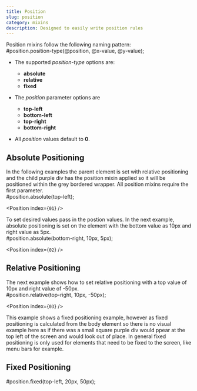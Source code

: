 ```yaml
---
title: Position
slug: position
category: mixins
description: Designed to easily write position rules
---
```



<div className={`code-block__description`}>
  Position mixins follow the following naming pattern:
</div>

<div className="code-block">
  <CodeBlock mixinName={`position`}>
    #position.position-type(@position, @x-value, @y-value);
  </CodeBlock>
</div>

* The supported *position-type* options are: 
  * **absolute**
  * **relative** 
  * **fixed**
  
* The *position* parameter options are
  * **top-left**
  * **bottom-left**
  * **top-right**
  * **bottom-right** 
  
* All *position* values default to **0**.

## Absolute Positioning

<div className={`code-block__description`}>
  In the following examples the parent element is set with relative positioning
  and the child purple div has the position mixin applied so it will be positioned
  within the grey bordered wrapper. All position mixins require the first parameter.
</div>

<div className="code-block">
  <CodeBlock mixinName={`position`}>
    #position.absolute(top-left);
  </CodeBlock>

  <Position index={`01`} />
</div>

<div className={`code-block__description`}>
  To set desired values pass in the postion values. In the next example, absolute positioning
  is set on the element with the bottom value as 10px and right value as 5px.
</div>

<div className="code-block">
  <CodeBlock mixinName={`position`}>
    #position.absolute(bottom-right, 10px, 5px);
  </CodeBlock>

  <Position index={`02`} />
</div>

## Relative Positioning

<div className={`code-block__description`}>
  The next example shows how to set relative positioning with a top value of 10px and 
  right value of -50px.
</div>

<div className="code-block">
  <CodeBlock mixinName={`position`}>
    #position.relative(top-right, 10px, -50px);
  </CodeBlock>

  <Position index={`03`} />
</div>

<div className={`code-block__description`}>
  This example shows a fixed positioning example, however as fixed positioning is calculated 
  from the body element so there is no visual example here as if there was a small square purple
  div would ppear at the top left of the screen and would look out of place. In general fixed 
  positioning is only used for elements that need to be fixed to the screen, like menu bars 
  for example. 
</div>

## Fixed Positioning

<div className="code-block">
  <CodeBlock mixinName={`position`}>
    #position.fixed(top-left, 20px, 50px);
  </CodeBlock>
</div>

